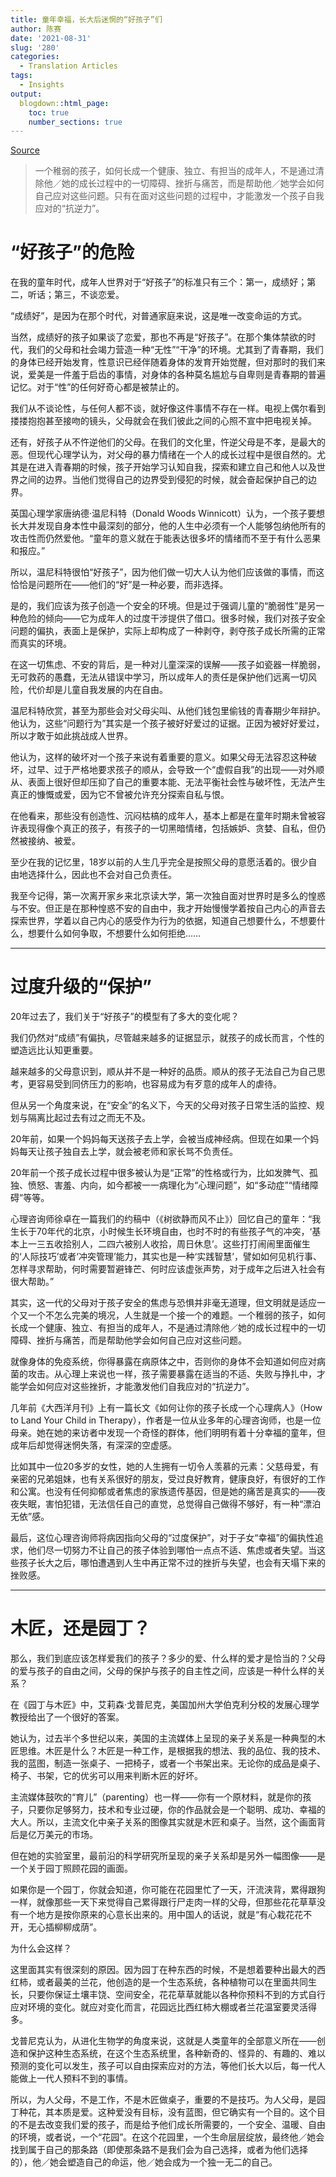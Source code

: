 ```yaml
---
title: 童年幸福，长大后迷惘的“好孩子”们
author: 陈赛
date: '2021-08-31'
slug: '280'
categories:
  - Translation Articles
tags:
  - Insights
output:
  blogdown::html_page:
    toc: true
    number_sections: true
---
```


[Source](https://mp.weixin.qq.com/s/rhBW1zt9VZleeeJcLWNxiQ?xueqiu_status_id=193483524&xueqiu_status_from_source=utl&xueqiu_status_source=statusdetail&xueqiu_private_from_source=0105)

>一个稚弱的孩子，如何长成一个健康、独立、有担当的成年人，不是通过清除他／她的成长过程中的一切障碍、挫折与痛苦，而是帮助他／她学会如何自己应对这些问题。只有在面对这些问题的过程中，才能激发一个孩子自我应对的“抗逆力”。


# “好孩子”的危险


在我的童年时代，成年人世界对于“好孩子”的标准只有三个：第一，成绩好；第二，听话；第三，不谈恋爱。

“成绩好”，是因为在那个时代，对普通家庭来说，这是唯一改变命运的方式。

当然，成绩好的孩子如果谈了恋爱，那也不再是“好孩子”。在那个集体禁欲的时代，我们的父母和社会竭力营造一种“无性”“干净”的环境。尤其到了青春期，我们的身体已经开始发育，性意识已经伴随着身体的发育开始觉醒，但对那时的我们来说，爱美是一件羞于启齿的事情，对身体的各种莫名尴尬与自卑则是青春期的普遍记忆。对于“性”的任何好奇心都是被禁止的。

我们从不谈论性，与任何人都不谈，就好像这件事情不存在一样。电视上偶尔看到搂搂抱抱甚至接吻的镜头，父母就会在我们彼此之间的心照不宣中把电视关掉。

还有，好孩子从不忤逆他们的父母。在我们的文化里，忤逆父母是不孝，是最大的恶。但现代心理学认为，对父母的暴力情绪在一个人的成长过程中是很自然的。尤其是在进入青春期的时候，孩子开始学习认知自我，探索和建立自己和他人以及世界之间的边界。当他们觉得自己的边界受到侵犯的时候，就会奋起保护自己的边界。



英国心理学家唐纳德·温尼科特（Donald Woods Winnicott）认为，一个孩子要想长大并发现自身本性中最深刻的部分，他的人生中必须有一个人能够包纳他所有的攻击性而仍然爱他。“童年的意义就在于能表达很多坏的情绪而不至于有什么恶果和报应。”


所以，温尼科特很怕“好孩子”，因为他们做一切大人认为他们应该做的事情，而这恰恰是问题所在——他们的“好”是一种必要，而非选择。


是的，我们应该为孩子创造一个安全的环境。但是过于强调儿童的“脆弱性”是另一种危险的倾向——它为成年人的过度干涉提供了借口。很多时候，我们对孩子安全问题的偏执，表面上是保护，实际上却构成了一种剥夺，剥夺孩子成长所需的正常而真实的环境。

在这一切焦虑、不安的背后，是一种对儿童深深的误解——孩子如瓷器一样脆弱，无可救药的愚蠢，无法从错误中学习，所以成年人的责任是保护他们远离一切风险，代价却是儿童自我发展的内在自由。

温尼科特欣赏，甚至为那些会对父母尖叫、从他们钱包里偷钱的青春期少年辩护。他认为，这些“问题行为”其实是一个孩子被好好爱过的证据。正因为被好好爱过，所以才敢于如此挑战成人世界。

他认为，这样的破坏对一个孩子来说有着重要的意义。如果父母无法容忍这种破坏，过早、过于严格地要求孩子的顺从，会导致一个“虚假自我”的出现——对外顺从、表面上很好但却压抑了自己的重要本能、无法平衡社会性与破坏性，无法产生真正的慷慨或爱，因为它不曾被允许充分探索自私与恨。

在他看来，那些没有创造性、沉闷枯槁的成年人，基本上都是在童年时期未曾被容许表现得像个真正的孩子，有孩子的一切黑暗情绪，包括嫉妒、贪婪、自私，但仍然被接纳、被爱。



至少在我的记忆里，18岁以前的人生几乎完全是按照父母的意愿活着的。很少自由地选择什么，因此也不会对自己负责任。


我至今记得，第一次离开家乡来北京读大学，第一次独自面对世界时是多么的惶惑与不安。但正是在那种惶惑不安的自由中，我才开始慢慢学着按自己内心的声音去探索世界，学着以自己内心的感受作为行为的依据，知道自己想要什么，不想要什么，想要什么如何争取，不想要什么如何拒绝……

---


# 过度升级的“保护”



20年过去了，我们关于“好孩子”的模型有了多大的变化呢？


我们仍然对“成绩”有偏执，尽管越来越多的证据显示，就孩子的成长而言，个性的塑造远比认知更重要。


越来越多的父母意识到，顺从并不是一种好的品质。顺从的孩子无法自己为自己思考，更容易受到同侪压力的影响，也容易成为有歹意的成年人的虐待。


但从另一个角度来说，在“安全”的名义下，今天的父母对孩子日常生活的监控、规划与隔离比起过去有过之而无不及。


20年前，如果一个妈妈每天送孩子去上学，会被当成神经病。但现在如果一个妈妈每天让孩子独自去上学，就会被老师和家长骂不负责任。


20年前一个孩子成长过程中很多被认为是“正常”的性格或行为，比如发脾气、孤独、愤怒、害羞、内向，如今都被一一病理化为“心理问题”，如“多动症”“情绪障碍”等等。


心理咨询师徐卓在一篇我们的约稿中（《树欲静而风不止》）回忆自己的童年：“我生长于70年代的北京，小时候生长环境自由，也时不时的有些孩子气的冲突，‘基本上一三五收拾别人，二四六被别人收拾，周日休息’。这些打打闹闹里面催生的‘人际技巧’或者‘冲突管理’能力，其实也是一种‘实践智慧’，譬如如何见机行事、怎样寻求帮助，何时需要暂避锋芒、何时应该虚张声势，对于成年之后进入社会有很大帮助。”


其实，这一代的父母对于孩子安全的焦虑与恐惧并非毫无道理，但文明就是适应一个又一个不怎么完美的境况，人生就是一个接一个的难题。一个稚弱的孩子，如何长成一个健康、独立、有担当的成年人，不是通过清除他／她的成长过程中的一切障碍、挫折与痛苦，而是帮助他学会如何自己应对这些问题。


就像身体的免疫系统，你得暴露在病原体之中，否则你的身体不会知道如何应对病菌的攻击。从心理上来说也一样，孩子需要暴露在适当的不适、失败与挣扎中，才能学会如何应对这些挫折，才能激发他们自我应对的“抗逆力”。


几年前《大西洋月刊》上有一篇长文《如何让你的孩子长成一个心理病人》（How to Land Your Child in Therapy），作者是一位从业多年的心理咨询师，也是一位母亲。她在她的来访者中发现一个奇怪的群体，他们明明有着十分幸福的童年，但成年后却觉得迷惘失落，有深深的空虚感。


比如其中一位20多岁的女性，她的人生拥有一切令人羡慕的元素：父慈母爱，有亲密的兄弟姐妹，也有关系很好的朋友，受过良好教育，健康良好，有很好的工作和公寓。也没有任何抑郁或者焦虑的家族遗传基因，但是她的痛苦是真实的——夜夜失眠，害怕犯错，无法信任自己的直觉，总觉得自己做得不够好，有一种“漂泊无依”感。


最后，这位心理咨询师将病因指向父母的“过度保护”，对于子女“幸福”的偏执性追求，他们尽一切努力不让自己的孩子体验到哪怕一点点不适、焦虑或者失望。当这些孩子长大之后，哪怕遭遇到人生中再正常不过的挫折与失望，也会有天塌下来的挫败感。



---


# 木匠，还是园丁？



那么，我们到底应该怎样爱我们的孩子？多少的爱、什么样的爱才是恰当的？父母的爱与孩子的自由之间，父母的保护与孩子的自主性之间，应该是一种什么样的关系？



在《园丁与木匠》中，艾莉森·戈普尼克，美国加州大学伯克利分校的发展心理学教授给出了一个很好的答案。


她认为，过去半个多世纪以来，美国的主流媒体上呈现的亲子关系是一种典型的木匠思维。木匠是什么？木匠是一种工作，是根据我的想法、我的品位、我的技术、我的蓝图，制造一张桌子、一把椅子，或者一个书架出来。无论你的成品是桌子、椅子、书架，它的优劣可以用来判断木匠的好坏。


主流媒体鼓吹的“育儿”（parenting）也一样——你有一个原材料，就是你的孩子，只要你足够努力，技术和专业过硬，你的作品就会是一个聪明、成功、幸福的大人。所以，主流文化中亲子关系的图像其实就是木匠和桌子。当然，这个画面背后是亿万美元的市场。


但在她的实验室里，最前沿的科学研究所呈现的亲子关系却是另外一幅图像——是一个关于园丁照顾花园的画面。


如果你是一个园丁，你就会知道，你可能在花园里忙了一天，汗流浃背，累得跟狗一样，就像那些一天下来觉得自己累得跟行尸走肉一样的父母，但那些花花草草没有一个地方是按你原来的心意长出来的。用中国人的话说，就是“有心栽花花不开，无心插柳柳成荫”。


为什么会这样？



这里面其实有很深刻的原因。因为园丁在种东西的时候，不是想着要种出最大的西红柿，或者最美的兰花，他创造的是一个生态系统，各种植物可以在里面共同生长，只要你保证土壤丰饶、空间安全，花花草草就能以各种你预料不到的方式自行应对环境的变化。就应对变化而言，花园远比西红柿大棚或者兰花温室要灵活得多。


戈普尼克认为，从进化生物学的角度来说，这就是人类童年的全部意义所在——创造和保护这种生态系统，在这个生态系统里，各种新奇的、怪异的、有趣的、难以预测的变化可以发生，孩子可以自由探索应对的方法，等他们长大以后，每一代人能做上一代人预料不到的事情。


所以，为人父母，不是工作，不是木匠做桌子，重要的不是技巧。为人父母，是园丁种花，其本质是爱。这种爱没有目标，没有蓝图，但它确实有一个目的。这个目的不是去改变我们爱的孩子，而是给予他们成长所需要的，一个安全、温暖、自由的环境，或者说，一个“花园”。在这个花园里，一个生命层层绽放，最终他／她会找到属于自己的那条路（即使那条路不是我们会为自己选择，或者为他们选择的），他／她会塑造自己的命运，他／她会成为一个独一无二的自己。


